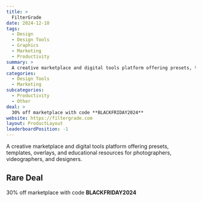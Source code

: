 ```yaml
---
title: >
  FilterGrade
date: 2024-12-10
tags:
  - Design
  - Design Tools
  - Graphics
  - Marketing
  - Productivity
summary: >
  A creative marketplace and digital tools platform offering presets, templates, overlays, and educational resources for photographers, videographers, and designers.
categories:
  - Design Tools
  - Marketing
subcategories:
  - Productivity
  - Other
deal: >
  30% off marketplace with code **BLACKFRIDAY2024**
website: https://filtergrade.com
layout: ProductLayout
leaderboardPosition: -1
---
```

A creative marketplace and digital tools platform offering presets, templates, overlays, and educational resources for photographers, videographers, and designers.

## Rare Deal

30% off marketplace with code **BLACKFRIDAY2024**
